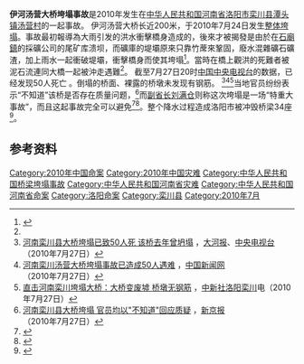 '''伊河汤营大桥垮塌事故'''是2010年发生在[[中华人民共和国|中华人民共和国]][[河南省|河南省]][[洛阳市|洛阳市]][[栾川县|栾川县]][[潭头镇_(栾川县)|潭头镇]][[汤营村|汤营村]]的一起事故。
伊河汤营大桥长近200米，于2010年7月24日发生[[整体垮塌|整体垮塌]]。事故最初報導為大雨引发的洪水衝擊橋身造成的，後來才被揭發是由於在[[石廟鎮|石廟鎮]]的採礦公司的尾矿库溃坝，而礦庫的堤壩原來只靠竹蓆來鞏固，廢水混雜礦石礦渣，加上雨水一起衝破堤壩，衝擊橋身而使其垮塌<ref name=sanbaimen>{{cite web |url=http://sanbaimen.blog.hexun.com/55496869_d.html#657298-tsina-1-80073-856f2e397e08ec0f57cdf7ececb5eeda |title=中国特色的杀鸡取卵：氰化钠、黄金、泥石流 |date= 2010-08-16 |accessdate=2015-08-14 |language=zh-hans }}</ref>。當時在橋上觀洪的死難者被泥石流連同大橋一起被沖走遇難<ref name=sanbaimen />。
截至7月27日20时[[中国中央电视台|中国中央电视台]]的数据，已经发现50人死亡<!--官媒的死亡人数数据不一致-->。倒塌的桥面、裸露的桥墩未发现有钢筋。
<ref>[http://news.163.com/10/0727/07/6CJ7DGRN0001124J.html 河南栾川县大桥垮塌已致50人死 该桥去年曾坍塌] {{Wayback|url=http://news.163.com/10/0727/07/6CJ7DGRN0001124J.html |date=20100730025836 }}，[[大河报|大河报]]、[[中国中央电视台|中央电视台]]（2010年7月27日）</ref><ref>[http://news.163.com/10/0727/20/6CKJL62A000146BD.html 河南栾川汤营大桥垮塌事故已造成50人遇难] {{Wayback|url=http://news.163.com/10/0727/20/6CKJL62A000146BD.html |date=20100803095413 }}，[[中国新闻网|中国新闻网]]（2010年7月27日）</ref><ref>[http://news.163.com/10/0727/22/6CKQP6IV000146BD.html 直击河南栾川垮塌大桥：大桥变废墟 桥墩无钢筋] {{Wayback|url=http://news.163.com/10/0727/22/6CKQP6IV000146BD.html |date=20100730092129 }}，[[中新社|中新社]][[洛阳|洛阳]][[栾川|栾川]]电（2010年7月27日）</ref>当地官员纷纷表示“不知道”该桥是否存在质量问题，<ref>[http://news.163.com/10/0727/20/6CKGUTV90001124J.html 河南栾川县大桥垮塌 官员均以"不知道"回应质疑] {{Wayback|url=http://news.163.com/10/0727/20/6CKGUTV90001124J.html |date=20100730092104 }}，[[新京报|新京报]]（2010年7月27日）</ref>而[[副省长|副省长]][[刘满仓|刘满仓]]则称这次垮塌是一场“特重大事故”，而且这起事故完全可以避免<ref>{{cite news |url=http://news.163.com/10/0728/03/6CLBNNE00001124J.html |title=河南副省长谈大桥垮塌事故:完全可以避免 |language=zh-hans |publisher=[[京华时报|京华时报]] |date=2010-07-28 |access-date=2010-07-28 |archive-url=https://web.archive.org/web/20100731160538/http://news.163.com/10/0728/03/6CLBNNE00001124J.html |archive-date=2010-07-31 |dead-url=yes }}</ref><ref>{{cite news |url=http://news.sina.com.cn/c/2010-07-28/123717876543s.shtml |title=大桥像豆腐说塌就塌 |language=zh-hans |publisher=[[新安晚报|新安晚报]] |date=2010-07-28 |accessdate=2010-07-28 |archive-date=2019-07-22 |archive-url=https://web.archive.org/web/20190722231815/http://news.sina.com.cn/c/2010-07-28/123717876543s.shtml |dead-url=no }}</ref>。整个降水过程造成洛阳市被冲毁桥梁34座<ref>{{cite news |url=http://www.gov.cn/jrzg/2010-07/28/content_1665314.htm |title=河南栾川伊河桥垮塌落水失踪人员搜寻工作进行 |language=zh-hans |publisher=[[新华社|新华社]][[河南|河南]][[栾川|栾川]]电 |date=2010-07-28 |accessdate=2010-07-28 |archive-date=2019-07-25 |archive-url=https://web.archive.org/web/20190725090343/http://www.gov.cn/jrzg/2010-07/28/content_1665314.htm |dead-url=no }}</ref>。

==参考资料==
{{reflist}}

[[Category:2010年中国命案|Category:2010年中国命案]]
[[Category:2010年中国灾难|Category:2010年中国灾难]]
[[Category:中华人民共和国桥梁垮塌事故|Category:中华人民共和国桥梁垮塌事故]]
[[Category:中华人民共和国河南省灾难|Category:中华人民共和国河南省灾难]]
[[Category:中华人民共和国河南省命案|Category:中华人民共和国河南省命案]]
[[Category:洛阳命案|Category:洛阳命案]]
[[Category:栾川县|Category:栾川县]]
[[Category:2010年7月|Category:2010年7月]]